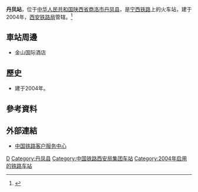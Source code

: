 {{Expand|time=2016-07-17T08:47:55+00:00}}
{{Otheruses|丹鳳站 (新北市)|subject=[[中國|中國]][[宁西铁路|宁西铁路]]的車站|other=[[台北捷運|台北捷運]][[中和新蘆線|中和新蘆線]]的車站}}
{{Infobox China railway station
|车站名称 =丹凤站
|图片 = 
|图片介绍 = 
|车站拼音 = Danfeng
|英文名称 = Danfeng Railway Station
|电报码 = DGY
|拼音码 = DFE
|车站代码 = 41023<ref>{{cite book|title=中华人民共和国铁路车站代码（GB/T 10302-2010）|publisher=中国标准出版社|year=2010|isbn=155066140495|ignore-isbn-error=true|pages=8}}</ref>
|车站位置 = [[陕西省|陕西省]][[商洛市|商洛市]][[丹凤县|丹凤县]]
|坐标 = 
|归属 = [[西安铁路局|西安铁路局]][[西安车务段|西安车务段]]
|线路 = [[宁西铁路|宁西铁路]]
|车站等级 = [[三等站_(中铁)|三等站]]
|月台数目 = 
|股道数目 = 
}}
'''丹凤站'''，位于[[中华人民共和国|中华人民共和国]][[陕西省|陕西省]][[商洛市|商洛市]][[丹凤县|丹凤县]]，是[[宁西铁路|宁西铁路]]上的火车站，建于2004年，[[西安铁路局|西安铁路局]]管辖。<ref>{{Cite web |url=http://search.huochepiao.com/huochezhan/jieshao/1823.htm |title=丹凤火车站介绍 |accessdate=2016-07-17 |archive-date=2016-08-01 |archive-url=https://web.archive.org/web/20160801032848/http://search.huochepiao.com/huochezhan/jieshao/1823.htm |dead-url=no }}</ref>
==車站周邊==
* 金山国际酒店

==歷史==
* 建于2004年。
==參考資料==
{{reflist}}
==外部連結==
* [http://www.12306.cn/mormhweb/ 中国铁路客户服务中心]{{Wayback|url=http://www.12306.cn/mormhweb/ |date=20180205163941 }}
{{China-rail-stub}}
{{宁西铁路}}
[[Category:商洛市铁路车站|D]]
[[Category:丹凤县|Category:丹凤县]]
[[Category:中国铁路西安局集团车站|Category:中国铁路西安局集团车站]]
[[Category:2004年启用的铁路车站|Category:2004年启用的铁路车站]]